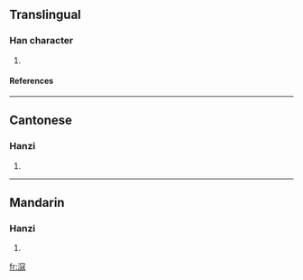 ==Translingual==
===Han character===
{{Han char|rn=85|rad=水|as=11|sn=14|four=3311<sub>4</sub>|canj=水十一水 (EJME)}}
# {{defn|Han|sort=水11}}
====References====
{{Han ref|kx=0648.281|dkj=18078|hdz=31730.020|uh=6EF1|ud=28401|bh=E26E|bd=57966}}

----
==Cantonese==
===Hanzi===
{{yue-hanzi|jyut=|y=[[kau3]]}}
# {{defn|Cantonese}}

----
==Mandarin==
===Hanzi===
{{cmn-hanzi|pin=[[kòu]] ([[kou4]])|wg=[[k'ou4|k'ou<sup>4</sup>]]}}
# {{defn|Mandarin}}

[[fr:滱]]